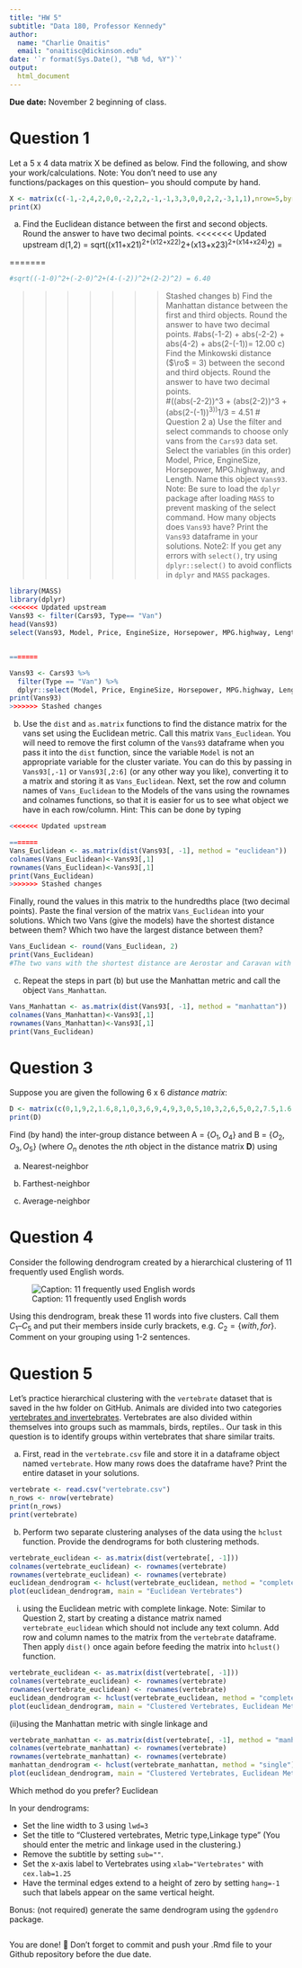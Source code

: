 ```yaml
---
title: "HW 5"
subtitle: "Data 180, Professor Kennedy"
author: 
  name: "Charlie Onaitis"
  email: "onaitisc@dickinson.edu"
date: '`r format(Sys.Date(), "%B %d, %Y")`'
output: 
  html_document
---
```


**Due date:** November 2 beginning of class.

# Question 1
Let a 5 x 4 data matrix X be defined as below. Find the following, and show your work/calculations. Note: You don't need to use any functions/packages on this question-- you should compute by hand.

```r
X <- matrix(c(-1,-2,4,2,0,0,-2,2,2,-1,-1,3,3,0,0,2,2,-3,1,1),nrow=5,byrow = T)
print(X)
```

a) Find the Euclidean distance between the first and second objects. Round the answer to have two decimal points. 
<<<<<<< Updated upstream
d(1,2) = sqrt((x11+x21)^2+(x12+x22)^2+(x13+x23)^2+(x14+x24)^2) = 





=======
```r
#sqrt((-1-0)^2+(-2-0)^2+(4-(-2))^2+(2-2)^2) = 6.40
```
>>>>>>> Stashed changes
b) Find the Manhattan distance between the first and third objects. Round the answer to have two decimal points.
#abs(-1-2) + abs(-2-2) + abs(4-2) + abs(2-(-1))= 12.00
c) Find the Minkowski distance ($\ro$ = 3) between the second and third objects. Round the answer to have two decimal points.  
#((abs(-2-2))^3 + (abs(2-2))^3 + (abs(2-(-1))^3))^1/3 = 4.51
# Question 2
a) Use the filter and select commands to choose only vans from the `Cars93` data set. Select the variables (in this order) Model, Price, EngineSize, Horsepower, MPG.highway, and Length. Name this object `Vans93`. Note: Be sure to load the `dplyr` package after loading `MASS` to prevent masking of the select command. How many objects does `Vans93` have? Print the `Vans93` dataframe in your solutions. Note2: If you get any errors with `select()`, try using `dplyr::select()` to avoid conflicts in `dplyr` and `MASS` packages.
```r
library(MASS)
library(dplyr)
<<<<<<< Updated upstream
Vans93 <- filter(Cars93, Type== "Van")
head(Vans93)
select(Vans93, Model, Price, EngineSize, Horsepower, MPG.highway, Length)


=======

Vans93 <- Cars93 %>%
  filter(Type == "Van") %>%
  dplyr::select(Model, Price, EngineSize, Horsepower, MPG.highway, Length)
print(Vans93)
>>>>>>> Stashed changes
```

b) Use the `dist` and `as.matrix` functions to find the distance matrix for the vans set using the Euclidean metric. Call this matrix `Vans_Euclidean`. You will need to remove the first column of the `Vans93` dataframe when you pass it into the `dist` function, since the variable `Model` is not an appropriate variable for the cluster variate. You can do this by passing in `Vans93[,-1]` or `Vans93[,2:6]` (or any other way you like), converting it to a matrix and storing it as `Vans_Euclidean`. Next, set the row and column names of `Vans_Euclidean` to the Models of the vans using the rownames and colnames functions, so that it is easier for us to see what object we have in each row/column. Hint: This can be done by typing

```r
<<<<<<< Updated upstream

=======
Vans_Euclidean <- as.matrix(dist(Vans93[, -1], method = "euclidean"))
colnames(Vans_Euclidean)<-Vans93[,1]
rownames(Vans_Euclidean)<-Vans93[,1]
print(Vans_Euclidean)
>>>>>>> Stashed changes
```

Finally, round the values in this matrix to the hundredths place (two decimal points). Paste the final version of the matrix `Vans_Euclidean` into your solutions. Which two Vans (give the models) have the shortest distance between them? Which two have the largest distance between them?
```r
Vans_Euclidean <- round(Vans_Euclidean, 2)
print(Vans_Euclidean)
#The two vans with the shortest distance are Aerostar and Caravan with a distance of 3.44. On the other hand, the largest distance is between the Lumina APV and Eurovan with a distance of 61.80.
```



c) Repeat the steps in part (b) but use the Manhattan metric and call the object `Vans_Manhattan`.
```r
Vans_Manhattan <- as.matrix(dist(Vans93[, -1], method = "manhattan"))
colnames(Vans_Manhattan)<-Vans93[,1]
rownames(Vans_Manhattan)<-Vans93[,1]
print(Vans_Euclidean)
```

# Question 3
Suppose you are given the following 6 x 6 *distance matrix*:
```r
D <- matrix(c(0,1,9,2,1.6,8,1,0,3,6,9,4,9,3,0,5,10,3,2,6,5,0,2,7.5,1.6,9,10,2,0,5.5,8,4,3,7.5,5.5,0),nrow=6,byrow = T)
print(D)
```

Find (by hand) the inter-group distance between A = $\{O_1, O_4\}$ and B = $\{O_2, O_3, O_5\}$ (where $O_n$ denotes the $n$th object in the distance matrix **D**) using

a) Nearest-neighbor



b) Farthest-neighbor


c) Average-neighbor

# Question 4
Consider the following dendrogram created by a hierarchical clustering of 11 frequently used English words.

![Caption: 11 frequently used English words](hw5-image.png)

Using this dendrogram, break these 11 words into five clusters. Call them $C_1 – C_5$ and put their members inside curly brackets, e.g. $C_2 = \{with, for\}$. Comment on your grouping using 1-2 sentences.



# Question 5
Let's practice hierarchical clustering with the `vertebrate` dataset that is saved in the hw folder on GitHub. Animals are divided into two categories [vertebrates and invertebrates](https://www.oum.ox.ac.uk/thezone/animals/animalid/divide.htm#:~:text=Invertebrates%20-%20animals%20without%20a%20backbone,a%20vertebrate%20or%20an%20invertebrate.). Vertebrates are also divided within themselves into groups such as mammals, birds, reptiles.. Our task in this question is to identify groups within vertebrates that share similar traits.

a) First, read in the `vertebrate.csv` file and store it in a dataframe object named `vertebrate`. How many rows does the dataframe have? Print the entire dataset in your solutions.
```r
vertebrate <- read.csv("vertebrate.csv")
n_rows <- nrow(vertebrate)
print(n_rows)
print(vertebrate)
```

b) Perform two separate clustering analyses of the data using the `hclust` function. Provide the dendrograms for both clustering methods.
```r
vertebrate_euclidean <- as.matrix(dist(vertebrate[, -1]))
colnames(vertebrate_euclidean) <- rownames(vertebrate)
rownames(vertebrate_euclidean) <- rownames(vertebrate)
euclidean_dendrogram <- hclust(vertebrate_euclidean, method = "complete")
plot(euclidean_dendrogram, main = "Euclidean Vertebrates")
```
(i)	using the Euclidean metric with complete linkage. Note: Similar to Question 2, start by creating a distance matrix named `vertebrate_euclidean` which should not include any text column. Add row and column names to the matrix from the `vertebrate` dataframe. Then apply `dist()` once again before feeding the matrix into `hclust()` function.
```r
vertebrate_euclidean <- as.matrix(dist(vertebrate[, -1]))
colnames(vertebrate_euclidean) <- rownames(vertebrate)
rownames(vertebrate_euclidean) <- rownames(vertebrate)
euclidean_dendrogram <- hclust(vertebrate_euclidean, method = "complete")
plot(euclidean_dendrogram, main = "Clustered Vertebrates, Euclidean Metric, Complete Linkage", sub = "", xlab = "Vertebrates", cex.lab = 1.25, hang = -1, lwd =3)
```

(ii)using the Manhattan metric with single linkage and
```r
vertebrate_manhattan <- as.matrix(dist(vertebrate[, -1], method = "manhattan"))
colnames(vertebrate_manhattan) <- rownames(vertebrate)
rownames(vertebrate_manhattan) <- rownames(vertebrate)
manhattan_dendrogram <- hclust(vertebrate_manhattan, method = "single")
plot(euclidean_dendrogram, main = "Clustered Vertebrates, Euclidean Metric, Complete Linkage", sub = "", xlab = "Vertebrates", cex.lab = 1.25, hang = -1, lwd =3)
```

Which method do you prefer?
Euclidean

In your dendrograms:

*	Set the line width to 3 using `lwd=3`
*	Set the title to "Clustered vertebrates, Metric type,\n Linkage type" (You should enter the metric and linkage used in the clustering.)
*	Remove the subtitle by setting `sub=""`.
*	Set the x-axis label to Vertebrates using `xlab="Vertebrates"` with `cex.lab=1.25`
*	Have the terminal edges extend to a height of zero by setting `hang=-1` such that labels appear on the same vertical height.



Bonus: (not required) generate the same dendrogram using the `ggdendro` package.

```r


```


You are done! 🏁 Don't forget to commit and push your .Rmd file to your Github repository before the due date.


